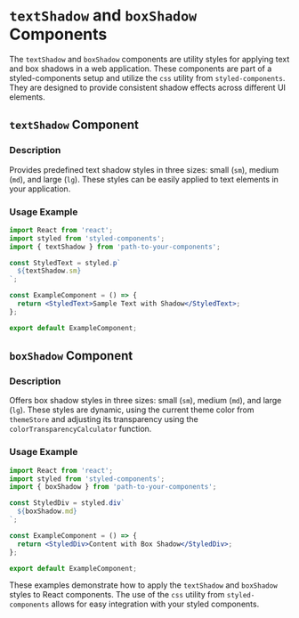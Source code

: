 # `textShadow` and `boxShadow` Components

The `textShadow` and `boxShadow` components are utility styles for applying text and box shadows in a web application. These components are part of a styled-components setup and utilize the `css` utility from `styled-components`. They are designed to provide consistent shadow effects across different UI elements.

## `textShadow` Component

### Description

Provides predefined text shadow styles in three sizes: small (`sm`), medium (`md`), and large (`lg`). These styles can be easily applied to text elements in your application.

### Usage Example

```jsx
import React from 'react';
import styled from 'styled-components';
import { textShadow } from 'path-to-your-components';

const StyledText = styled.p`
  ${textShadow.sm}
`;

const ExampleComponent = () => {
  return <StyledText>Sample Text with Shadow</StyledText>;
};

export default ExampleComponent;
```

## `boxShadow` Component

### Description

Offers box shadow styles in three sizes: small (`sm`), medium (`md`), and large (`lg`). These styles are dynamic, using the current theme color from `themeStore` and adjusting its transparency using the `colorTransparencyCalculator` function.

### Usage Example

```jsx
import React from 'react';
import styled from 'styled-components';
import { boxShadow } from 'path-to-your-components';

const StyledDiv = styled.div`
  ${boxShadow.md}
`;

const ExampleComponent = () => {
  return <StyledDiv>Content with Box Shadow</StyledDiv>;
};

export default ExampleComponent;
```

These examples demonstrate how to apply the `textShadow` and `boxShadow` styles to React components. The use of the `css` utility from `styled-components` allows for easy integration with your styled components.
